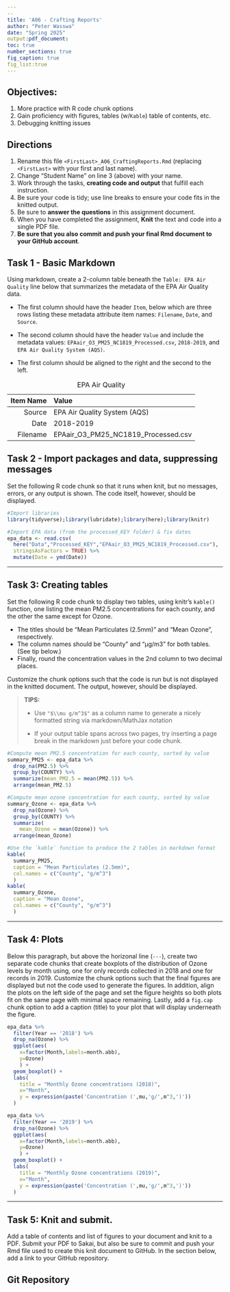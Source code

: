 ```yaml
---
--
title: 'A06 - Crafting Reports'
author: "Peter Wasswa" 
date: "Spring 2025"
output:pdf_document:
toc: true
number_sections: true
fig_caption: true
fig_list:true
---
```


## Objectives:

1.  More practice with R code chunk options
2.  Gain proficiency with figures, tables (w/`Kable`) table of contents, etc.
3.  Debugging knitting issues

## Directions

1.  Rename this file `<FirstLast>_A06_CraftingReports.Rmd` (replacing `<FirstLast>` with your first and last name).
2.  Change "Student Name" on line 3 (above) with your name.
3.  Work through the tasks, **creating code and output** that fulfill each instruction.
4.  Be sure your code is tidy; use line breaks to ensure your code fits in the knitted output.
5.  Be sure to **answer the questions** in this assignment document.
6.  When you have completed the assignment, **Knit** the text and code into a single PDF file.
7.  **Be sure that you also commit and push your final Rmd document to your GitHub account**.

## Task 1 - Basic Markdown

Using markdown, create a 2-column table beneath the `Table: EPA Air Quality` line below that summarizes the metadata of the EPA Air Quality data.

- The first column should have the header `Item`, below which are three rows listing these metadata attribute item names: `Filename`, `Date`, and `Source`.

- The second column should have the header `Value` and include the metadata values: `EPAair_O3_PM25_NC1819_Processed.csv`, `2018-2019`, and `EPA Air Quality System (AQS)`.

- The first column should be aligned to the right and the second to the left.

Table: EPA Air Quality

| Item Name | Value |
|----:|:----|
| Source | EPA Air Quality System (AQS) |
| Date | 2018-2019 |
| Filename | EPAair_O3_PM25_NC1819_Processed.csv |


## Task 2 - Import packages and data, suppressing messages

Set the following R code chunk so that it runs when knit, but no messages, errors, or any output is shown. The code itself, however, should be displayed.

```r
#Import libraries
library(tidyverse);library(lubridate);library(here);library(knitr)

#Import EPA data (from the processed_KEY folder) & fix dates
epa_data <- read.csv(
  here("Data","Processed_KEY","EPAair_O3_PM25_NC1819_Processed.csv"),
  stringsAsFactors = TRUE) %>% 
  mutate(Date = ymd(Date))
```

---

## Task 3: Creating tables

Set the following R code chunk to display two tables, using knitr's `kable()` function, one listing the mean PM2.5 concentrations for each county, and the other the same except for Ozone. 

-   The titles should be "Mean Particulates (2.5mm)" and "Mean Ozone", respectively. 
-   The column names should be "County" and "µg/m3" for both tables. (See tip below.)
-   Finally, round the concentration values in the 2nd column to two decimal places.

Customize the chunk options such that the code is run but is not displayed in the knitted document. The output, however, should be displayed.

> **TIPS:**
>
> -   Use `"$\\mu g/m^3$"` as a column name to generate a nicely formatted string via markdown/MathJax notation
>
> -   If your output table spans across two pages, try inserting a page break in the markdown just before your code chunk.


```r
#Compute mean PM2.5 concentration for each county, sorted by value
summary_PM25 <- epa_data %>% 
  drop_na(PM2.5) %>% 
  group_by(COUNTY) %>% 
  summarize(mean_PM2.5 = mean(PM2.5)) %>% 
  arrange(mean_PM2.5)

#Compute mean ozone concentration for each county, sorted by value
summary_Ozone <- epa_data %>% 
  drop_na(Ozone) %>% 
  group_by(COUNTY) %>% 
  summarize(
    mean_Ozone = mean(Ozone)) %>% 
  arrange(mean_Ozone)

#Use the `kable` function to produce the 2 tables in markdown format
kable(
  summary_PM25, 
  caption = "Mean Particulates (2.5mm)",
  col.names = c("County", "g/m^3")
  )
kable(
  summary_Ozone,
  caption = "Mean Ozone",
  col.names = c("County", "g/m^3")
  )

```

---

## Task 4: Plots

Below this paragraph, but above the horizonal line (`---`), create two separate code chunks that create boxplots of the distribution of Ozone levels by month using, one for only records collected in 2018 and one for records in 2019. Customize the chunk options such that the final figures are displayed but not the code used to generate the figures. In addition, align the plots on the left side of the page and set the figure heights so both plots fit on the same page with minimal space remaining. Lastly, add a `fig.cap` chunk option to add a caption (title) to your plot that will display underneath the figure.


```r
epa_data %>% 
  filter(Year == '2018') %>% 
  drop_na(Ozone) %>% 
  ggplot(aes(
    x=factor(Month,labels=month.abb),
    y=Ozone)
    ) + 
  geom_boxplot() +
  labs(
    title = "Monthly Ozone concentrations (2018)",
    x="Month",
    y = expression(paste('Concentration (',mu,'g/',m^3,')'))
  )
```

```r
epa_data %>% 
  filter(Year == '2019') %>% 
  drop_na(Ozone) %>% 
  ggplot(aes(
    x=factor(Month,labels=month.abb),
    y=Ozone)
    ) + 
  geom_boxplot() +
  labs(
    title = "Monthly Ozone concentrations (2019)",
    x="Month",
    y = expression(paste('Concentration (',mu,'g/',m^3,')'))
  )
```

---

\newpage

## Task 5: Knit and submit.

Add a table of contents and list of figures to your document and knit to a PDF. Submit your PDF to Sakai, but also be sure to commit and push your Rmd file used to create this knit document to GitHub. In the section below, add a link to your GitHub repository.

## Git Repository
